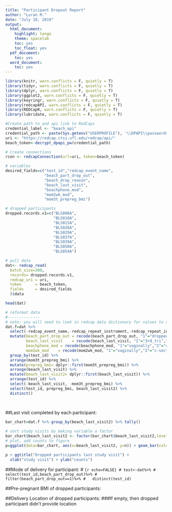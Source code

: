 ```yaml
---
title: "Participant Dropout Report"
author: "Luran M."
date: "July 10, 2019"
output:
  html_document:
    highlight: tango
    theme: spacelab
    toc: yes
    toc_float: yes
  pdf_document:
    toc: yes
  word_document:
    toc: yes
---
```


```r

library(knitr, warn.conflicts = F, quietly = T)
library(tidyr, warn.conflicts = F, quietly = T)
library(dplyr, warn.conflicts = F, quietly = T)
library(ggplot2, warn.conflicts = F, quietly = T)
library(keyringr, warn.conflicts = F, quietly = T)
library(redcapAPI, warn.conflicts = F, quietly = T)
library(REDCapR, warn.conflicts = F, quietly = T)
library(lubridate, warn.conflicts = F, quietly = T)

#Create path to and api link to RedCaps
credential_label <- "beach_api"
credential_path <- paste(Sys.getenv("USERPROFILE"), '\\DPAPI\\passwords\\', Sys.info()["nodename"], '\\', credential_label, '.txt', sep="")
uri <- "https://redcap.ctsi.ufl.edu/redcap/api/"
beach_token<-decrypt_dpapi_pw(credential_path)

```

```r

# Create connections
rcon <- redcapConnection(url=uri, token=beach_token)

# variables
desired_fields=c("test_id","redcap_event_name",
                 "beach_part_drop_out",
                 "beach_drop_reason",
                 "beach_last_visit",
                 "beachphone_mod",
                 "mom2wk_mod",
                 "mom3t_prepreg_bmi")

# dropped participants
dropped.records.v1=c("BLS006A",
                     "BLS010A",
                     "BLS015A",
                     "BLS026A",
                     "BLS029A",
                     "BLS037A",
                     "BLS039A",
                     "BLS050A",
                     "BLS054A")

# pull data
dat<- redcap_read(
  batch_size=300,
  records= dropped.records.v1,
  redcap_uri = uri, 
  token      = beach_token, 
  fields     = desired_fields
  )$data

head(dat)

# reformat data
#--------------
# note: you will need to look in redcap data dictionary for values to recode
dat.f=dat %>%
  select(-redcap_event_name,-redcap_repeat_instrument,-redcap_repeat_instance) %>%
  mutate(beach_part_drop_out = recode(beach_part_drop_out, "1"="dropped","2"="not-dropped"),
         beach_last_visit    = recode(beach_last_visit, "1"="3rd_tri","2"="2wks","3"="2mon","4"="6mon","5"="12mon"),
         beachphone_mod = recode(beachphone_mod, "1"="vaginally","2"="c-section"),
         mom2wk_mod    = recode(mom2wk_mod, "1"="vaginally","2"="c-section")) %>%
  group_by(test_id) %>%
  arrange(mom3t_prepreg_bmi) %>%
  mutate(prepreg_bmi= dplyr::first(mom3t_prepreg_bmi)) %>%
  arrange(beach_last_visit) %>%
  mutate(beach_last_visit2= dplyr::first(beach_last_visit)) %>%
  arrange(test_id) %>%
  select(-beach_last_visit, -mom3t_prepreg_bmi) %>%
  select(test_id, prepreg_bmi, beach_last_visit2) %>%
  distinct()
  
        
```

##Last visit completed by each participant:
```r

bar_chart=dat.f %>% group_by(beach_last_visit2) %>% tally()

# sort study visits by making variable a factor
bar_chart$beach_last_visit2 <- factor(bar_chart$beach_last_visit2,levels = c("3rd_tri", "2wks", "2mon"))
# plot, add counts to figure
p=ggplot(data=bar_chart, aes(x=beach_last_visit2, y=n)) + geom_bar(colour="black", stat="identity") + geom_text(aes(label=n), vjust=-0.4) 

p + ggtitle("Dropped participants last study visit") +
  xlab("study visit") + ylab("counts")

```

##Mode of delivery for participant:
# ```{r echo=FALSE}
# test<-dat%>%
#   select(test_id,beach_part_drop_out)%>%
#   filter(beach_part_drop_out==1)%>%
#   distinct(test_id)
```

##Pre-pregnant BMI of dropped participants:


##Delivery Location of dropped participants:
###If empty, then dropped participant didn't provide location
